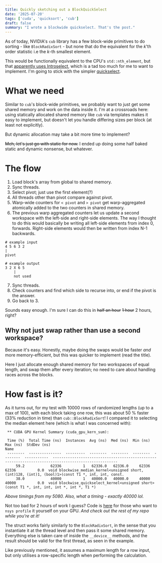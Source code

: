 ```yaml
---
title: Quickly sketching out a BlockQuickSelect
date: '2025-07-20'
tags: ['cuda', 'quicksort', 'cub']
draft: false
summary: "I wrote a blockwide quickselect. That's the post."
---
```



As of today, NVIDIA's `cub` library has a few block-wide primitives to do sorting - like `BlockRadixSort` - but none that do the equivalent for the $k$'th order statistic i.e the $k$-th smallest element.

This would be functionally equivalent to the CPU's `std::nth_element`, but that [apparently uses Introselect](https://en.cppreference.com/w/cpp/algorithm/nth_element.html), which is a tad too much for me to want to implement. I'm going to stick with the simpler [quickselect](https://en.m.wikipedia.org/wiki/Quickselect).

# What we need

Similar to `cub`'s block-wide primitives, we probably want to just get some shared memory and work on the data inside it. I'm at a crossroads here: using statically allocated shared memory like `cub` via templates makes it easy to implement, but doesn't let you handle differing sizes per block (at least not explicitly).

But dynamic allocation may take a bit more time to implement?

~~Meh, let's just go with static for now.~~ I ended up doing some half baked static and dynamic nonsense, but whatever.

# The flow

1. Load block's array from global to shared memory.
2. Sync threads.
3. Select pivot; just use the first element(?)
4. All threads other than pivot compare against pivot.
5. Warp-wide counters for `< pivot` and `> pivot` get warp-aggregated atomically added to the two counters in shared memory.
6. The previous warp aggregated counters let us update a second workspace with the left-side and right-side elements. The way I thought to do this would basically be writing all left-side elements from index 0, forwards. Right-side elements would then be written from index N-1 backwards.
```
# example input
4 5 6 3 2
|
pivot

# example output
3 2 X 6 5
    |
    not used
```
7. Sync threads.
8. Check counters and find which side to recurse into, or end if the pivot is the answer.
9. Go back to 3.

Sounds easy enough. I'm sure I can do this in ~~half an hour~~ ~~1 hour~~ 2 hours, right?

## Why not just swap rather than use a second workspace?

Because it's easy. Honestly, maybe doing the swaps would be faster *and* more memory-efficient, but this was quicker to implement (read the title).

Here I just allocate enough shared memory for two workspaces of equal length, and swap them after every iteration; no need to care about handling races across the blocks.

# How fast is it?

As it turns out, for my test with 10000 rows of randomized lengths (up to a max of 100), with each block taking one row, this was about 50 % faster (33% reduction in time) than `cub::BlockRadixSort`! I compared it to selecting the median element here (which is what I was concerned with):

```
 ** CUDA GPU Kernel Summary (cuda_gpu_kern_sum):

 Time (%)  Total Time (ns)  Instances  Avg (ns)  Med (ns)  Min (ns)  Max (ns)  StdDev (ns)                                                  Name
 --------  ---------------  ---------  --------  --------  --------  --------  -----------  ----------------------------------------------------------------------------------------------------
     59.2            62336          1   62336.0   62336.0     62336     62336          0.0  void blockwise_median_kernel<unsigned short, (int)128, (int)1, (bool)1>(const T1 *, int, int, const.
     38.0            40000          1   40000.0   40000.0     40000     40000          0.0  void blockwise_quickselect_kernel<unsigned short>(const T1 *, int, int, int *, int *, T1 *)
```
*Above timings from my 5080. Also, what a timing - exactly 40000 lol.*

Not too bad for 2 hours of work I guess? Code is [here](https://github.com/icyveins7/gpu_benchmarks/blob/master/proj_median/median.cuh) for those who want to `nsys profile` it yourself on your GPU. *And check out the rest of my repo while you're at it!*

The struct works fairly similarly to the `BlockRadixSort`, in the sense that you instantiate it at the thread level and then pass it some shared memory. Everything else is taken care of inside the `__device__` methods, and the result should be valid for the first thread, as seen in the example.

Like previously mentioned, it assumes a maximum length for a row input, but only utilises a row-specific length when performing the calculation.
